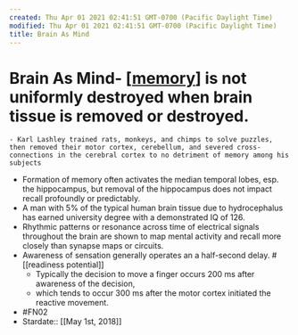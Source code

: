 ```yaml
---
created: Thu Apr 01 2021 02:41:51 GMT-0700 (Pacific Daylight Time)
modified: Thu Apr 01 2021 02:41:51 GMT-0700 (Pacific Daylight Time)
title: Brain As Mind
---
```

# Brain As Mind- [[memory]] is not uniformly destroyed when brain tissue is removed or destroyed.
    - Karl Lashley trained rats, monkeys, and chimps to solve puzzles, then removed their motor cortex, cerebellum, and severed cross-connections in the cerebral cortex to no detriment of memory among his subjects
- Formation of memory often activates the median temporal lobes, esp. the hippocampus, but removal of the hippocampus does not impact recall profoundly or predictably.
- A man with 5% of the typical human brain tissue due to hydrocephalus has earned university degree with a demonstrated IQ of 126.
- Rhythmic patterns or resonance across time of electrical signals throughout the brain are shown to map mental activity and recall more closely than synapse maps or circuits.
- Awareness of sensation generally operates an a half-second delay. #[[readiness potential]]
    - Typically the decision to move a finger occurs 200 ms after awareness of the decision,
    - which tends to occur 300 ms after the motor cortex initiated the reactive movement.
- #FN02
- Stardate:: [[May 1st, 2018]]

[//begin]: # "Autogenerated link references for markdown compatibility"
[memory]: memory "Memory"
[//end]: # "Autogenerated link references"